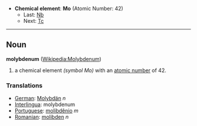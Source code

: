 *'''Chemical element''': '''Mo''' (Atomic Number: 42)
**Last: [[Niobium|Nb]]
**Next: [[Technetium|Tc]]
----
== Noun ==
'''molybdenum''' ([[en:Molybdenum|Wikipedia:Molybdenum]])

# a chemical element ''(symbol Mo)'' with an [[atomic number]] of 42.

===Translations===
*[[German]]: [[Molybdän]] ''n''
*[[Interlingua]]: molybdenum
*[[Portuguese]]: [[molibdênio]] ''m''
*[[Romanian]]: [[molibden]] ''n''